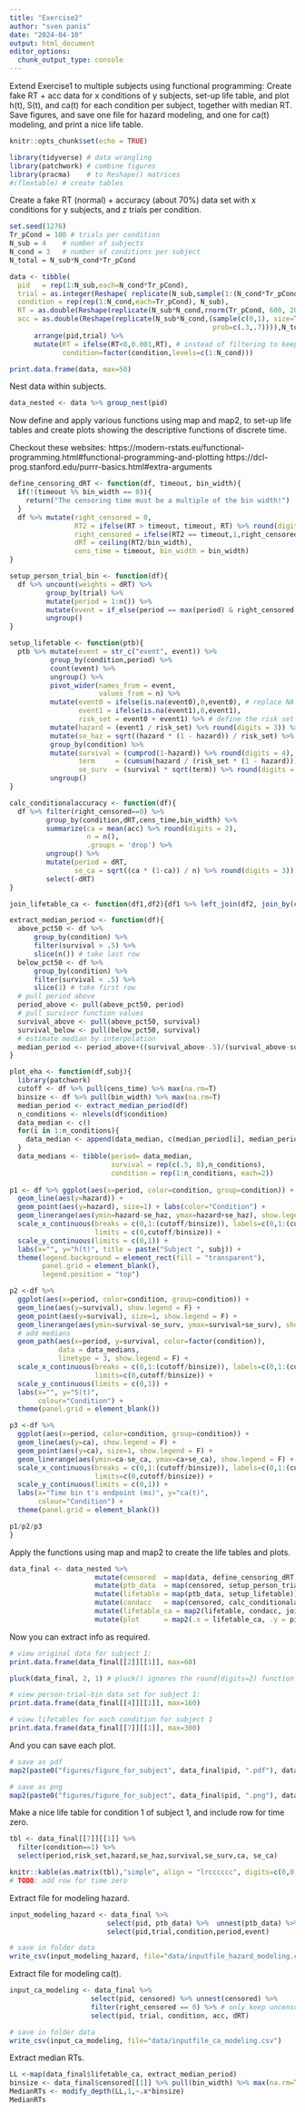 ```yaml
---
title: "Exercise2"
author: "sven panis"
date: "2024-04-10"
output: html_document
editor_options: 
  chunk_output_type: console
---
```

Extend Exercise1 to multiple subjects using functional programming:
Create fake RT + acc data for x conditions of y subjects, set-up life table, 
and plot h(t), S(t), and ca(t) for each condition per subject, together with median RT.
Save figures, and save one file for hazard modeling, and one for ca(t) modeling, and print a nice life table.

```r
knitr::opts_chunk$set(echo = TRUE)
```

```r
library(tidyverse) # data wrangling
library(patchwork) # combine figures
library(pracma)    # to Reshape() matrices
#(flextable) # create tables 
```

Create a fake RT (normal) + accuracy (about 70%) data set with x conditions for y subjects, and z trials per condition.

```r
set.seed(1276)
Tr_pCond = 100 # trials per condition
N_sub = 4    # number of subjects
N_cond = 3   # number of conditions per subject
N_total = N_sub*N_cond*Tr_pCond

data <- tibble(
  pid   = rep(1:N_sub,each=N_cond*Tr_pCond),
  trial = as.integer(Reshape( replicate(N_sub,sample(1:(N_cond*Tr_pCond))),N_total,1)),
  condition = rep(rep(1:N_cond,each=Tr_pCond), N_sub),
  RT = as.double(Reshape(replicate(N_sub*N_cond,rnorm(Tr_pCond, 600, 200)),N_total,1)) %>% round(digits=2),
  acc = as.double(Reshape(replicate(N_sub*N_cond,(sample(c(0,1), size=Tr_pCond,replace=T,            
                                                  prob=c(.3,.7)))),N_total,1))) %>%
      arrange(pid,trial) %>%
      mutate(RT = ifelse(RT<0,0.001,RT), # instead of filtering to keep all rows
             condition=factor(condition,levels=c(1:N_cond)))

print.data.frame(data, max=50)
```

Nest data within subjects.

```r
data_nested <- data %>% group_nest(pid)
```

Now define and apply various functions using map and map2, to set-up life tables and create plots showing the descriptive functions of discrete time.

Checkout these websites:
https://modern-rstats.eu/functional-programming.html#functional-programming-and-plotting
https://dcl-prog.stanford.edu/purrr-basics.html#extra-arguments

```r
define_censoring_dRT <- function(df, timeout, bin_width){
  if(!(timeout %% bin_width == 0)){
    return("The censoring time must be a multiple of the bin width!")
  }
  df %>% mutate(right_censored = 0,
                RT2 = ifelse(RT > timeout, timeout, RT) %>% round(digits=2),
                right_censored = ifelse(RT2 == timeout,1,right_censored),
                dRT = ceiling(RT2/bin_width),
                cens_time = timeout, bin_width = bin_width)
}
```

```r
setup_person_trial_bin <- function(df){
  df %>% uncount(weights = dRT) %>% 
         group_by(trial) %>% 
         mutate(period = 1:n()) %>% 
         mutate(event = if_else(period == max(period) & right_censored == 0, 1, 0)) %>% 
         ungroup()
}
```

```r
setup_lifetable <- function(ptb){
  ptb %>% mutate(event = str_c("event", event)) %>%
          group_by(condition,period) %>% 
          count(event) %>% 
          ungroup() %>% 
          pivot_wider(names_from = event,
                      values_from = n) %>% 
          mutate(event0 = ifelse(is.na(event0),0,event0), # replace NA with 0
                 event1 = ifelse(is.na(event1),0,event1),
                 risk_set = event0 + event1) %>% # define the risk set
          mutate(hazard = (event1 / risk_set) %>% round(digits = 3)) %>% # calculate hazard estimate
          mutate(se_haz = sqrt((hazard * (1 - hazard)) / risk_set) %>% round(digits = 4)) %>% # se hazard
          group_by(condition) %>%
          mutate(survival = (cumprod(1-hazard)) %>% round(digits = 4), # calculate survival estimate
                 term     = (cumsum(hazard / (risk_set * (1 - hazard)))) %>% round(digits = 7),
                 se_surv  = (survival * sqrt(term)) %>% round(digits = 5)  ) %>% # Greenwood's (1926) approximation
          ungroup() 
}
```

```r
calc_conditionalaccuracy <- function(df){
  df %>% filter(right_censored==0) %>%
         group_by(condition,dRT,cens_time,bin_width) %>%
         summarize(ca = mean(acc) %>% round(digits = 2),
                   n = n(),
                   .groups = 'drop') %>%
         ungroup() %>%
         mutate(period = dRT,
                se_ca = sqrt((ca * (1-ca)) / n) %>% round(digits = 3)) %>%
         select(-dRT)
}
```

```r
join_lifetable_ca <- function(df1,df2){df1 %>% left_join(df2, join_by(condition,period))}
```

```r
extract_median_period <- function(df){
  above_pct50 <- df %>% 
      group_by(condition) %>%
      filter(survival > .5) %>% 
      slice(n()) # take last row
  below_pct50 <- df %>% 
      group_by(condition) %>%
      filter(survival < .5) %>% 
      slice(1) # take first row
  # pull period above
  period_above <- pull(above_pct50, period)
  # pull survivor function values
  survival_above <- pull(above_pct50, survival)
  survival_below <- pull(below_pct50, survival)
  # estimate median by interpolation
  median_period <- period_above+((survival_above-.5)/(survival_above-survival_below))*((period_above+1)-period_above)
}
```

```r
plot_eha <- function(df,subj){
  library(patchwork)
  cutoff <- df %>% pull(cens_time) %>% max(na.rm=T)
  binsize <- df %>% pull(bin_width) %>% max(na.rm=T)
  median_period <- extract_median_period(df)
  n_conditions <- nlevels(df$condition)
  data_median <- c()
  for(i in 1:n_conditions){
    data_median <- append(data_median, c(median_period[i], median_period[i]))
  }
  data_medians <- tibble(period= data_median,
                         survival = rep(c(.5, 0),n_conditions),
                         condition = rep(1:n_conditions, each=2))
  
p1 <- df %>% ggplot(aes(x=period, color=condition, group=condition)) +
  geom_line(aes(y=hazard)) +
  geom_point(aes(y=hazard), size=1) + labs(color="Condition") +
  geom_linerange(aes(ymin=hazard-se_haz, ymax=hazard+se_haz), show.legend = F) +
  scale_x_continuous(breaks = c(0,1:(cutoff/binsize)), labels=c(0,1:(cutoff/binsize)*binsize),
                     limits = c(0,cutoff/binsize)) +
  scale_y_continuous(limits = c(0,1)) +
  labs(x="", y="h(t)", title = paste("Subject ", subj)) +
  theme(legend.background = element_rect(fill = "transparent"),
        panel.grid = element_blank(),
        legend.position = "top")

p2 <-df %>%
  ggplot(aes(x=period, color=condition, group=condition)) +
  geom_line(aes(y=survival), show.legend = F) +
  geom_point(aes(y=survival), size=1, show.legend = F) +
  geom_linerange(aes(ymin=survival-se_surv, ymax=survival+se_surv), show.legend = F) +
  # add medians
  geom_path(aes(x=period, y=survival, color=factor(condition)),
            data = data_medians, 
            linetype = 3, show.legend = F) +
  scale_x_continuous(breaks = c(0,1:(cutoff/binsize)), labels=c(0,1:(cutoff/binsize)*binsize),
                     limits=c(0,cutoff/binsize)) +
  scale_y_continuous(limits = c(0,1)) +
  labs(x="", y="S(t)",
       colour="Condition") +
  theme(panel.grid = element_blank())

p3 <-df %>%
  ggplot(aes(x=period, color=condition, group=condition)) +
  geom_line(aes(y=ca), show.legend = F) +
  geom_point(aes(y=ca), size=1, show.legend = F) +
  geom_linerange(aes(ymin=ca-se_ca, ymax=ca+se_ca), show.legend = F) +
  scale_x_continuous(breaks = c(0,1:(cutoff/binsize)), labels=c(0,1:(cutoff/binsize)*binsize),
                     limits=c(0,cutoff/binsize)) +
  scale_y_continuous(limits = c(0,1)) +
  labs(x="Time bin t's endpoint (ms)", y="ca(t)",
       colour="Condition") +
  theme(panel.grid = element_blank())

p1/p2/p3
}
```

Apply the functions using map and map2 to create the life tables and plots.

```r
data_final <- data_nested %>% 
                     mutate(censored  = map(data, define_censoring_dRT, 800, 100)) %>%       # user input: censoring time, and bin width
                     mutate(ptb_data  = map(censored, setup_person_trial_bin)) %>%           # create person-trial-bin dataset
                     mutate(lifetable = map(ptb_data, setup_lifetable)) %>%                  # create life tables without ca
                     mutate(condacc   = map(censored, calc_conditionalaccuracy)) %>%         # calculate ca
                     mutate(lifetable_ca = map2(lifetable, condacc, join_lifetable_ca)) %>%  # create life tables with ca
                     mutate(plot      = map2(.x = lifetable_ca, .y = pid, plot_eha))         # create plots of info in life tables
```

Now you can extract info as required.

```r
# view original data for subject 1:
print.data.frame(data_final[[2]][[1]], max=60)

pluck(data_final, 2, 1) # pluck() ignores the round(digits=2) function

# view person-trial-bin data set for subject 1:
print.data.frame(data_final[[4]][[1]], max=160) 

# view lifetables for each condition for subject 1
print.data.frame(data_final[[7]][[1]], max=300)
```

And you can save each plot.

```r
# save as pdf
map2(paste0("figures/figure_for_subject", data_final$pid, ".pdf"), data_final$plot, ggsave, width = 14, height = 16, units = "cm")

# save as png
map2(paste0("figures/figure_for_subject", data_final$pid, ".png"), data_final$plot, ggsave, width = 8, height = 5, dpi = 600)
```

Make a nice life table for condition 1 of subject 1, and include row for time zero.

```r
tbl <- data_final[[7]][[1]] %>% 
  filter(condition==1) %>% 
  select(period,risk_set,hazard,se_haz,survival,se_surv,ca, se_ca)

knitr::kable(as.matrix(tbl),"simple", align = "lrcccccc", digits=c(0,0,2,4,2,4,2,4))
# TODO: add row for time zero
```

Extract file for modeling hazard.

```r
input_modeling_hazard <- data_final %>% 
                        select(pid, ptb_data) %>%  unnest(ptb_data) %>%
                        select(pid,trial,condition,period,event)

# save in folder data
write_csv(input_modeling_hazard, file="data/inputfile_hazard_modeling.csv")
```

Extract file for modeling ca(t).

```r
input_ca_modeling <- data_final %>%
                    select(pid, censored) %>% unnest(censored) %>%
                    filter(right_censored == 0) %>% # only keep uncensored trials
                    select(pid, trial, condition, acc, dRT)

# save in folder data
write_csv(input_ca_modeling, file="data/inputfile_ca_modeling.csv")
```

Extract median RTs.

```r
LL <-map(data_final$lifetable_ca, extract_median_period)
binsize <- data_final$censored[[1]] %>% pull(bin_width) %>% max(na.rm=T)
MedianRTs <- modify_depth(LL,1,~.x*binsize)
MedianRTs 
```
